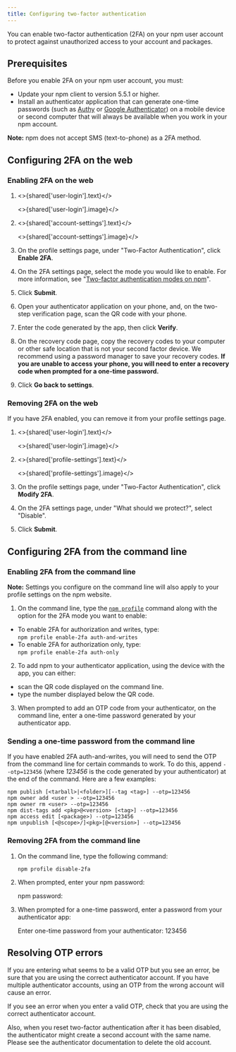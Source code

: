 ```yaml
---
title: Configuring two-factor authentication
---
```


You can enable two-factor authentication (2FA) on your npm user account to protect against unauthorized access to your account and packages.

## Prerequisites

Before you enable 2FA on your npm user account, you must:

* Update your npm client to version 5.5.1 or higher.
* Install an authenticator application that can generate one-time passwords (such as [Authy](https://authy.com/download/) or [Google Authenticator](https://support.google.com/accounts/answer/1066447)) on a mobile device or second computer that will always be available when you work in your npm account.

<Note>

**Note:** npm does not accept SMS (text-to-phone) as a 2FA method.

</Note>

## Configuring 2FA on the web

### Enabling 2FA on the web

1. <>{shared['user-login'].text}</>

   <>{shared['user-login'].image}</>

2. <>{shared['account-settings'].text}</>

   <>{shared['account-settings'].image}</>

3. On the profile settings page, under "Two-Factor Authentication", click **Enable 2FA**.

   <Screenshot src="/getting-started/setting-up-your-npm-user-account/2fa-enable.png" alt="Screenshot showing Enable 2FA button" />

4. On the 2FA settings page, select the mode you would like to enable. For more information, see "[Two-factor authentication modes on npm](about-two-factor-authentication#two-factor-authentication-modes-on-npm)".

   <Screenshot src="/getting-started/setting-up-your-npm-user-account/2fa-auth-pub-select.png" alt="Screenshot showing 2FA types" />

5. Click **Submit**.

   <Screenshot src="/getting-started/setting-up-your-npm-user-account/2fa-auth-pub-submit.png" alt="Screenshot showing 2FA submit button" />

6. Open your authenticator application on your phone, and, on the two-step verification page, scan the QR code with your phone.

7. Enter the code generated by the app, then click **Verify**.

   <Screenshot src="/getting-started/setting-up-your-npm-user-account/2fa-verify.png" alt="Screenshot showing 2FA verification" />

8. On the recovery code page, copy the recovery codes to your computer or other safe location that is not your second factor device. We recommend using a password manager to save your recovery codes. **If you are unable to access your phone, you will need to enter a recovery code when prompted for a one-time password.**

9. Click **Go back to settings**.

   <Screenshot src="/getting-started/setting-up-your-npm-user-account/go-back-to-settings.png" alt="Screenshot showing the Go back to settings button" />

### Removing 2FA on the web

If you have 2FA enabled, you can remove it from your profile settings page.

1. <>{shared['user-login'].text}</>

   <>{shared['user-login'].image}</>

2. <>{shared['profile-settings'].text}</>

   <>{shared['profile-settings'].image}</>

3. On the profile settings page, under "Two-Factor Authentication", click **Modify 2FA**.

   <Screenshot src="/getting-started/setting-up-your-npm-user-account/2fa-modify.png" alt="Screenshot showing Modify 2FA button" />

4. On the 2FA settings page, under "What should we protect?", select "Disable".

   <Screenshot src="/getting-started/setting-up-your-npm-user-account/2fa-disable.png" alt="Screenshot showing Disable 2FA button" />

5. Click **Submit**.

   <Screenshot src="/getting-started/setting-up-your-npm-user-account/2fa-disable-submit.png" alt="Screenshot showing Disable 2FA submit button" />

## Configuring 2FA from the command line

### Enabling 2FA from the command line

<Note>

**Note:** Settings you configure on the command line will also apply to your profile settings on the npm website.

</Note>

1. On the command line, type the [`npm profile`](/cli/profile) command along with the option for the 2FA mode you want to enable:
  * To enable 2FA for authorization and writes, type:<br/>
  `npm profile enable-2fa auth-and-writes`
  * To enable 2FA for authorization only, type:<br/>
  `npm profile enable-2fa auth-only`

2. To add npm to your authenticator application, using the device with the app, you can either:
  * scan the QR code displayed on the command line.
  * type the number displayed below the QR code.

3. When prompted to add an OTP code from your authenticator, on the command line, enter a one-time password generated by your authenticator app.

### Sending a one-time password from the command line

If you have enabled 2FA auth-and-writes, you will need to send the OTP from the command line for certain commands to work. To do this, append  `--otp=123456` (where *123456* is the code generated by your authenticator) at the end of the command. Here are a few examples:

```
npm publish [<tarball>|<folder>][--tag <tag>] --otp=123456
npm owner add <user > --otp=123456
npm owner rm <user> --otp=123456
npm dist-tags add <pkg>@<version> [<tag>] --otp=123456
npm access edit [<package>) --otp=123456
npm unpublish [<@scope>/]<pkg>[@<version>] --otp=123456
```

### Removing 2FA from the command line

1. On the command line, type the following command:

   ```
   npm profile disable-2fa
   ```

2. When prompted, enter your npm password:

   <Prompt>npm password:</Prompt>

3. When prompted for a one-time password, enter a password from your authenticator app:

   <Prompt>Enter one-time password from your authenticator: <PromptReply>123456</PromptReply></Prompt>

## Resolving OTP errors

If you are entering what seems to be a valid OTP but you see an error, be sure that you are using the correct authenticator account. If you have multiple authenticator accounts, using an OTP from the wrong account will cause an error.

If you see an error when you enter a valid OTP, check that you are using the correct authenticator account.

Also, when you reset two-factor authentication after it has been disabled, the authenticator might create a second account with the same name. Please see the authenticator documentation to delete the old account.

